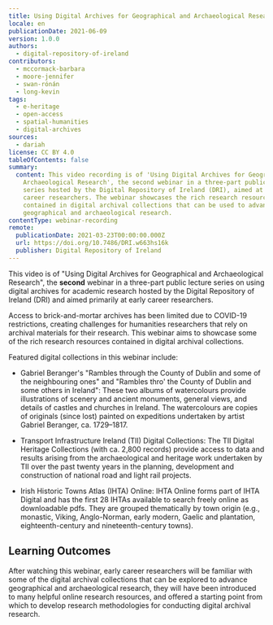 ```yaml
---
title: Using Digital Archives for Geographical and Archaeological Research
locale: en
publicationDate: 2021-06-09
version: 1.0.0
authors:
  - digital-repository-of-ireland
contributors:
  - mccormack-barbara
  - moore-jennifer
  - swan-rónán
  - long-kevin
tags:
  - e-heritage
  - open-access
  - spatial-humanities
  - digital-archives
sources:
  - dariah
license: CC BY 4.0
tableOfContents: false
summary:
  content: This video recording is of 'Using Digital Archives for Geographical and
    Archaeological Research', the second webinar in a three-part public lecture
    series hosted by the Digital Repository of Ireland (DRI), aimed at early
    career researchers. The webinar showcases the rich research resources
    contained in digital archival collections that can be used to advance
    geographical and archaeological research.
contentType: webinar-recording
remote:
  publicationDate: 2021-03-23T00:00:00.000Z
  url: https://doi.org/10.7486/DRI.w663hs16k
  publisher: Digital Repository of Ireland
---
```

This video is of "Using Digital Archives for Geographical and Archaeological Research", the **second** webinar in a three-part public lecture series on using digital archives for academic research hosted by the Digital Repository of Ireland (DRI) and aimed primarily at early career researchers.

Access to brick-and-mortar archives has been limited due to COVID-19 restrictions, creating challenges for humanities researchers that rely on archival materials for their research. This webinar aims to showcase some of the rich research resources contained in digital archival collections.

Featured digital collections in this webinar include:

* Gabriel Beranger's "Rambles through the County of Dublin and some of the neighbouring ones" and "Rambles thro' the County of Dublin and some others in Ireland": These two albums of watercolours provide illustrations of scenery and ancient monuments, general views, and details of castles and churches in Ireland. The watercolours are copies of originals (since lost) painted on expeditions undertaken by artist Gabriel Beranger, ca. 1729–1817.

* Transport Infrastructure Ireland (TII) Digital Collections: The TII Digital Heritage Collections (with ca. 2,800 records) provide access to data and results arising from the archaeological and heritage work undertaken by TII over the past twenty years in the planning, development and construction of national road and light rail projects.

* Irish Historic Towns Atlas (IHTA) Online: IHTA Online forms part of IHTA Digital and has the first 28 IHTAs available to search freely online as downloadable pdfs. They are grouped thematically by town origin (e.g., monastic, Viking, Anglo-Norman, early modern, Gaelic and plantation, eighteenth-century and nineteenth-century towns).

## Learning Outcomes

After watching this webinar, early career researchers will be familiar with some of the digital archival collections that can be explored to advance geographical and archaeological research, they will have been introduced to many helpful online research resources, and offered a starting point from which to develop research methodologies for conducting digital archival research.

